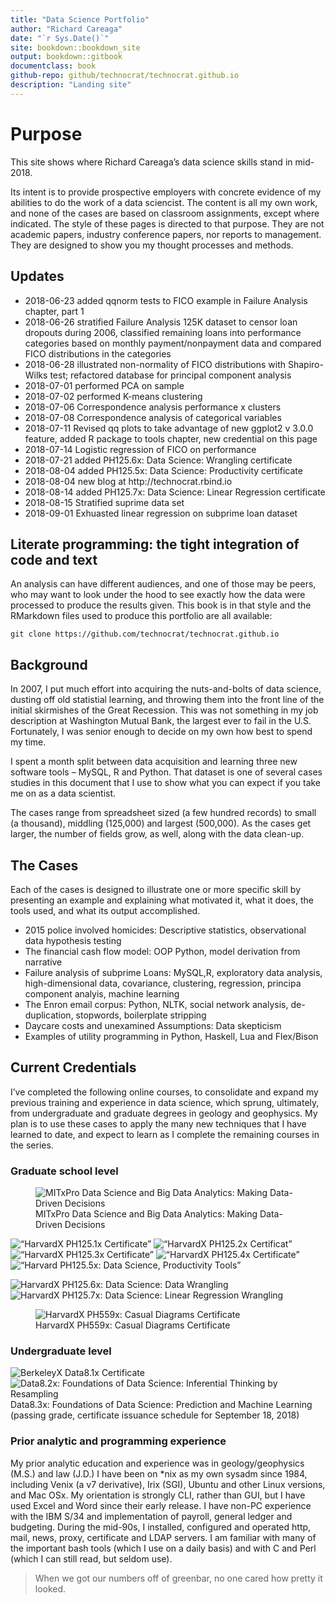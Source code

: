 ```yaml
--- 
title: "Data Science Portfolio"
author: "Richard Careaga"
date: "`r Sys.Date()`"
site: bookdown::bookdown_site
output: bookdown::gitbook
documentclass: book
github-repo: github/technocrat/technocrat.github.io
description: "Landing site"
---
```

# Purpose  {#preface}

This site shows where Richard Careaga's data science skills stand in mid-2018. 

Its intent is to provide prospective employers with concrete evidence of my abilities to do the work of a data sciencist. The content is all my own work, and none of the cases are based on classroom assignments, except where indicated. The style of these pages is directed to that purpose. They are not academic papers, industry conference papers, nor reports to management. They are designed to show you my thought processes and methods.

## Updates

* 2018-06-23 added qqnorm tests to FICO example in Failure Analysis chapter, part 1
* 2018-06-26 stratified Failure Analysis 125K dataset to censor loan dropouts during 2006, classified remaining loans into performance categories based on monthly payment/nonpayment data and compared FICO distributions in the categories
* 2018-06-28 illustrated non-normality of FICO distributions with Shapiro-Wilks test; refactored database for principal component analysis
* 2018-07-01 performed PCA on sample
* 2018-07-02 performed K-means clustering
* 2018-07-06 Correspondence analysis performance x clusters
* 2018-07-08 Correspondence analysis of categorical variables
* 2018-07-11 Revised qq plots to take advantage of new ggplot2 v 3.0.0 
  feature, added R package to tools chapter, new credential on this page
* 2018-07-14 Logistic regression of FICO on performance
* 2018-07-21 added PH125.6x: Data Science: Wrangling certificate
* 2018-08-04 added PH125.5x: Data Science: Productivity certificate
* 2018-08-04 new blog at http://technocrat.rbind.io
* 2018-08-14 added PH125.7x: Data Science: Linear Regression certificate
* 2018-08-15 Stratified suprime data set
* 2018-09-01 Exhuasted linear regression on subprime loan dataset

## Literate programming: the tight integration of code and text

An analysis can have different audiences, and one of those may be peers, who may want to look under the hood to see exactly how the data were processed to produce the results given. This book is in that style and the RMarkdown files used to produce this portfolio are all available: 

    git clone https://github.com/technocrat/technocrat.github.io

## Background

In 2007, I put much effort into acquiring the nuts-and-bolts of data science, dusting off old statistial learning, and throwing them into the front line of the initial skirmishes of the Great Recession. This was not something in my job description at Washington Mutual Bank, the largest ever to fail in the U.S. Fortunately, I was senior enough to decide on my own how best to spend my time. 

I spent a month split between data acquisition and learning three new software tools -- MySQL, R and Python. That dataset is one of several cases studies in this document that I use to show what you can expect if you take me on as a data scientist.

The cases range from spreadsheet sized (a few hundred records) to small (a thousand), middling (125,000) and largest (500,000). As the cases get larger, the number of fields grow, as well, along with the data clean-up.

## The Cases

Each of the cases is designed to illustrate one or more specific skill by presenting an example and explaining what motivated it, what it does, the tools used, and what its output accomplished.

* 2015 police involved homicides: Descriptive statistics, observational data hypothesis testing
* The financial cash flow model: OOP Python, model derivation from narrative
* Failure analysis of subprime Loans: MySQL,R, exploratory data analysis, high-dimensional data, covariance, clustering, regression, principa component analyis, machine learning
* The Enron email corpus: Python, NLTK, social network analysis, de-duplication, stopwords, boilerplate stripping
* Daycare costs and unexamined Assumptions: Data skepticism
* Examples of utility programming in Python, Haskell, Lua and Flex/Bison

## Current Credentials

I've completed the following online courses, to consolidate and expand my previous training and experience in data science, which sprung, ultimately, from undergraduate and graduate degrees in geology and geophysics. My plan is to use these cases to apply the many new techniques that I have learned to date, and expect to learn as I complete the remaining courses in the series.

### Graduate school level

![MITxPro Data Science and Big Data Analytics: Making Data-Driven Decisions](https://s3-us-west-2.amazonaws.com/tuva/MITxPRO+DSx+Certificate+%7C+MIT+xPro.png)

!["HarvardX PH125.1x Certificate"](https://s3-us-west-2.amazonaws.com/tuva/HarvardX+PH125.1x+Certificate+%7C+edX.png)
!["HarvardX PH125.2x Certificat"](https://s3-us-west-2.amazonaws.com/tuva/HarvardX+PH125.2x+Certificate+%7C+edX.png)
!["HarvardX PH125.3x Certificate"](https://s3-us-west-2.amazonaws.com/tuva/HarvardX+PH125.3x+Certificate+%7C+edX.png)
!["HarvardX PH125.4x Certificate"](https://s3-us-west-2.amazonaws.com/tuva/HarvardX+PH125.4x+Certificate+%7C+edX.png)
!["Harvard PH125.5x: Data Science, Productivity Tools"](https://s3-us-west-2.amazonaws.com/tuva/HarvardX+PH125.5x+Certificate+%7C+edX.png )

![HarvardX PH125.6x: Data Science: Data Wrangling](https://s3-us-west-2.amazonaws.com/tuva/HarvardX+PH125.6x+Certificate+%7C+edX.png)
![HarvardX PH125.7x: Data Science: Linear Regression Wrangling](https://s3-us-west-2.amazonaws.com/tuva/HarvardX+PH125.7x+Certificate+%7C+edX.png)
 
![HarvardX PH559x: Casual Diagrams  Certificate](https://s3-us-west-2.amazonaws.com/tuva/HarvardX+PH559x+Certificate+%7C+edX.png)

### Undergraduate level

![BerkeleyX Data8.1x Certificate](https://s3-us-west-2.amazonaws.com/tuva/BerkeleyX+Data8.1x+Certificate+%7C+edX.png)
![Data8.2x: Foundations of Data Science: Inferential Thinking by Resampling](https://s3-us-west-2.amazonaws.com/tuva/BerkeleyX+Data8.2x+Certificate+%7C+edX.png)
Data8.3x: Foundations of Data Science: Prediction and Machine Learning (passing grade, certificate issuance schedule for September 18, 2018)
 
### Prior analytic and programming experience

My prior analytic education and experience was in geology/geophysics (M.S.) and law (J.D.) I have been on *nix as my own sysadm since 1984, including Venix (a v7 derivative), Irix (SGI), Ubuntu and other Linux versions, and Mac OSx. My orientation is strongly CLI, rather than GUI, but I have used Excel and Word since their early release. I have non-PC experience with the IBM S/34 and implementation of payroll, general ledger and budgeting. During the mid-90s, I installed, configured and operated http, mail, news, proxy, certificate and LDAP servers. I am familiar with many of the important bash tools (which I use on a daily basis) and with C and Perl (which I can still read, but seldom use).

> When we got our numbers off of greenbar, no one cared how pretty it looked. 
